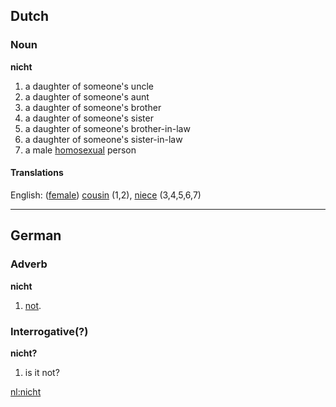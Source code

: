 ==Dutch==
===Noun===
'''nicht'''
# a daughter of someone's uncle
# a daughter of someone's aunt
# a daughter of someone's brother
# a daughter of someone's sister
# a daughter of someone's brother-in-law
# a daughter of someone's sister-in-law 
# a male [[homosexual]] person

====Translations====

English: ([[female]]) [[cousin]] (1,2), [[niece]] (3,4,5,6,7)

----

==German==
===Adverb===
'''nicht'''
# [[not]].

===Interrogative(?)===
'''nicht?'''
# is it not?

[[nl:nicht]]